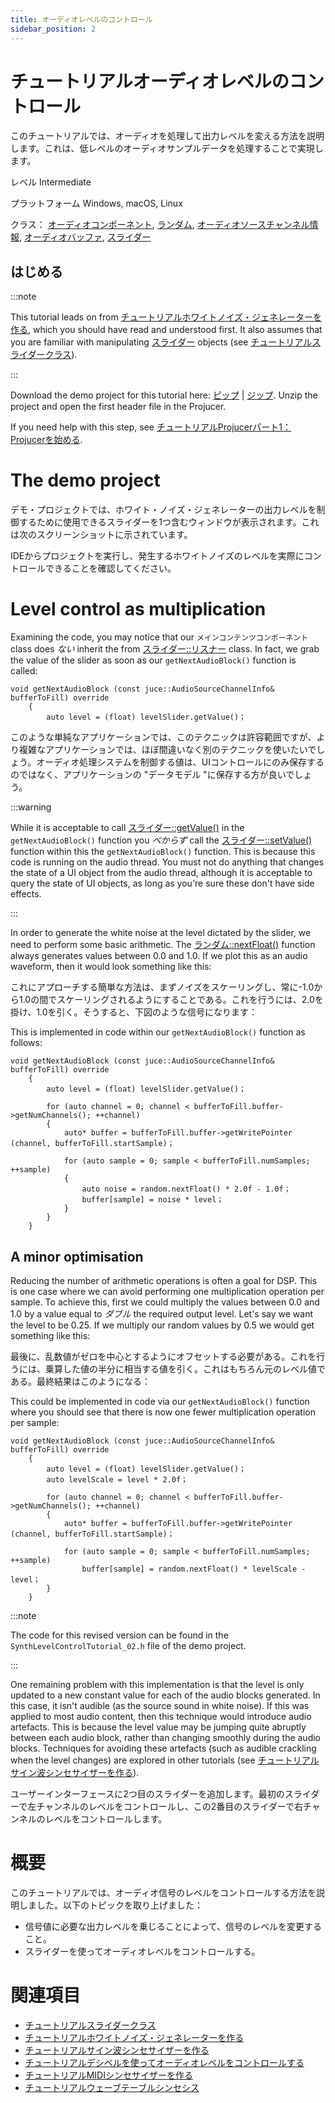 ```yaml
---
title: オーディオレベルのコントロール
sidebar_position: 2
---
```



# チュートリアルオーディオレベルのコントロール

このチュートリアルでは、オーディオを処理して出力レベルを変える方法を説明します。これは、低レベルのオーディオサンプルデータを処理することで実現します。

レベル Intermediate

プラットフォーム Windows, macOS, Linux

クラス： [オーディオコンポーネント](https://docs.juce.com/master/classAudioAppComponent "A base class for writing audio apps that stream from the audio i/o devices."), [ランダム](https://docs.juce.com/master/classRandom "A random number generator."), [オーディオソースチャンネル情報](https://docs.juce.com/master/structAudioSourceChannelInfo "Used by AudioSource::getNextAudioBlock()."), [オーディオバッファ](https://docs.juce.com/master/classAudioBuffer "A multi-channel buffer containing floating point audio samples."), [スライダー](https://docs.juce.com/master/classSlider "A slider control for changing a value.")

## はじめる

:::note

This tutorial leads on from [チュートリアルホワイトノイズ・ジェネレーターを作る](../tutorial_simple_synth_noise/), which you should have read and understood first. It also assumes that you are familiar with manipulating [スライダー](https://docs.juce.com/master/classSlider "A slider control for changing a value.") objects (see [チュートリアルスライダークラス](../tutorial_slider_values/)).

:::

Download the demo project for this tutorial here: [ピップ](/tutorials/PIPs/SynthLevelControlTutorial.zip) | [ジップ](/tutorials/ZIPs/SynthLevelControlTutorial.zip). Unzip the project and open the first header file in the Projucer.

If you need help with this step, see [チュートリアルProjucerパート1：Projucerを始める](../tutorial_new_projucer_project/).

# The demo project

デモ・プロジェクトでは、ホワイト・ノイズ・ジェネレーターの出力レベルを制御するために使用できるスライダーを1つ含むウィンドウが表示されます。これは次のスクリーンショットに示されています。

<CaptionImage src="https://docs.juce.com/master/tutorial_synth_level_control_screenshot1.png" caption="The demo project main window showing the level control slider." />


IDEからプロジェクトを実行し、発生するホワイトノイズのレベルを実際にコントロールできることを確認してください。

# Level control as multiplication

Examining the code, you may notice that our `メインコンテンツコンポーネント` class does *ない* inherit the from [スライダー::リスナー](https://docs.juce.com/master/classSlider_1_1Listener "A class for receiving callbacks from a Slider.") class. In fact, we grab the value of the slider as soon as our `getNextAudioBlock()` function is called:

```
void getNextAudioBlock (const juce::AudioSourceChannelInfo& bufferToFill) override
    {
        auto level = (float) levelSlider.getValue()；
```

このような単純なアプリケーションでは、このテクニックは許容範囲ですが、より複雑なアプリケーションでは、ほぼ間違いなく別のテクニックを使いたいでしょう。オーディオ処理システムを制御する値は、UIコントロールにのみ保存するのではなく、アプリケーションの "データモデル "に保存する方が良いでしょう。

:::warning

While it is acceptable to call [スライダー::getValue()](classSlider.html#a288c6f5c7a76100a1e7526e002e10eb5 "Returns the slider's current value.") in the `getNextAudioBlock()` function you *べからず* call the [スライダー::setValue()](classSlider.html#a430a5c4e56b39dd622f5800f787e0822 "Changes the slider's current value.") function within this the `getNextAudioBlock()` function. This is because this code is running on the audio thread. You must not do anything that changes the state of a UI object from the audio thread, although it is acceptable to query the state of UI objects, as long as you're sure these don't have side effects.

:::

In order to generate the white noise at the level dictated by the slider, we need to perform some basic arithmetic. The [ランダム::nextFloat()](classRandom.html#aec88d4e5cf44faaa038f6cfb41e96406 "Returns the next random floating-point number.") function always generates values between 0.0 and 1.0. If we plot this as an audio waveform, then it would look something like this:

<CaptionImage src="https://docs.juce.com/master/tutorial_synth_level_control_graph1.png" caption="Random numbers generated between 0.0 and 1.0" />


これにアプローチする簡単な方法は、まずノイズをスケーリングし、常に-1.0から1.0の間でスケーリングされるようにすることである。これを行うには、2.0を掛け、1.0を引く。そうすると、下図のような信号になります：

<CaptionImage src="https://docs.juce.com/master/tutorial_synth_level_control_graph2.png" caption="Random numbers generated between -1.0 and 1.0" />


This is implemented in code within our `getNextAudioBlock()` function as follows:

```
void getNextAudioBlock (const juce::AudioSourceChannelInfo& bufferToFill) override
    {
        auto level = (float) levelSlider.getValue()；
 
        for (auto channel = 0; channel < bufferToFill.buffer->getNumChannels(); ++channel)
        {
            auto* buffer = bufferToFill.buffer->getWritePointer (channel, bufferToFill.startSample)；
 
            for (auto sample = 0; sample < bufferToFill.numSamples; ++sample)
            {
                auto noise = random.nextFloat() * 2.0f - 1.0f；
                buffer[sample] = noise * level；
            }
        }
    }
```

## A minor optimisation

Reducing the number of arithmetic operations is often a goal for DSP. This is one case where we can avoid performing one multiplication operation per sample. To achieve this, first we could multiply the values between 0.0 and 1.0 by a value equal to *ダブル* the required output level. Let's say we want the level to be 0.25. If we multiply our random values by 0.5 we would get something like this:

<CaptionImage src="https://docs.juce.com/master/tutorial_synth_level_control_graph3.png" caption="Random numbers scaled between 0.0 and 0.5" />


最後に、乱数値がゼロを中心とするようにオフセットする必要がある。これを行うには、乗算した値の半分に相当する値を引く。これはもちろん元のレベル値である。最終結果はこのようになる：

<CaptionImage src="https://docs.juce.com/master/tutorial_synth_level_control_graph4.png" caption="Random numbers scaled and offset to between -0.25 and 0.25" />


This could be implemented in code via our `getNextAudioBlock()` function where you should see that there is now one fewer multiplication operation per sample:

```
void getNextAudioBlock (const juce::AudioSourceChannelInfo& bufferToFill) override
    {
        auto level = (float) levelSlider.getValue()；
        auto levelScale = level * 2.0f；
 
        for (auto channel = 0; channel < bufferToFill.buffer->getNumChannels(); ++channel)
        {
            auto* buffer = bufferToFill.buffer->getWritePointer (channel, bufferToFill.startSample)；
 
            for (auto sample = 0; sample < bufferToFill.numSamples; ++sample)
                buffer[sample] = random.nextFloat() * levelScale - level；
        }
    }
```

:::note

The code for this revised version can be found in the `SynthLevelControlTutorial_02.h` file of the demo project.

:::

One remaining problem with this implementation is that the level is only updated to a new constant value for each of the audio blocks generated. In this case, it isn't audible (as the source sound in white noise). If this was applied to most audio content, then this technique would introduce audio artefacts. This is because the level value may be jumping quite abruptly between each audio block, rather than changing smoothly during the audio blocks. Techniques for avoiding these artefacts (such as audible crackling when the level changes) are explored in other tutorials (see [チュートリアルサイン波シンセサイザーを作る](../tutorial_sine_synth/)).

ユーザーインターフェースに2つ目のスライダーを追加します。最初のスライダーで左チャンネルのレベルをコントロールし、この2番目のスライダーで右チャンネルのレベルをコントロールします。

# 概要

このチュートリアルでは、オーディオ信号のレベルをコントロールする方法を説明しました。以下のトピックを取り上げました：

-   信号値に必要な出力レベルを乗じることによって、信号のレベルを変更すること。
-   スライダーを使ってオーディオレベルをコントロールする。

# 関連項目

-   [チュートリアルスライダークラス](../tutorial_slider_values/)
-   [チュートリアルホワイトノイズ・ジェネレーターを作る](../tutorial_simple_synth_noise/)
-   [チュートリアルサイン波シンセサイザーを作る](../tutorial_sine_synth/)
-   [チュートリアルデシベルを使ってオーディオレベルをコントロールする](../tutorial_synth_db_level_control/)
-   [チュートリアルMIDIシンセサイザーを作る](../tutorial_synth_using_midi_input/)
-   [チュートリアルウェーブテーブルシンセシス](../tutorial_wavetable_synth/)